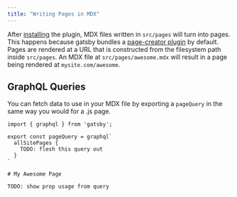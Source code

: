 ```yaml
---
title: "Writing Pages in MDX"
---
```


After [installing](/docs/guides/getting-started) the plugin, MDX files
written in `src/pages` will turn into pages. This happens because
gatsby bundles a [page-creator plugin][] by
default. Pages are rendered at a URL that is constructed from the
filesystem path inside `src/pages`. An MDX file at
`src/pages/awesome.mdx` will result in a page being rendered at
`mysite.com/awesome`.

## GraphQL Queries

You can fetch data to use in your MDX file by exporting a `pageQuery`
in the same way you would for a .js page.

```mdx
import { graphql } from 'gatsby';

export const pageQuery = graphql`
  allSitePages {
    TODO: flesh this query out
  }
`

# My Awesome Page

TODO: show prop usage from query
```

[page-creator plugin]: https://www.npmjs.com/package/gatsby-plugin-page-creator
